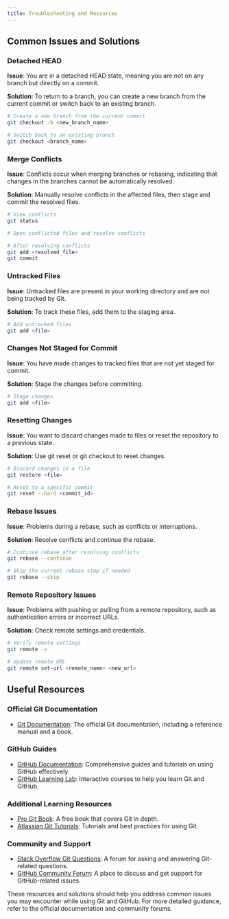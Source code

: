 ```yaml
---
title: Troubleshooting and Resources
---
```


## Common Issues and Solutions

### Detached HEAD

**Issue**: You are in a detached HEAD state, meaning you are not on any branch but directly on a commit.

**Solution**: To return to a branch, you can create a new branch from the current commit or switch back to an existing branch.

```bash
# Create a new branch from the current commit
git checkout -b <new_branch_name>

# Switch back to an existing branch
git checkout <branch_name>
```

### Merge Conflicts

**Issue**: Conflicts occur when merging branches or rebasing, indicating that changes in the branches cannot be automatically resolved.

**Solution**: Manually resolve conflicts in the affected files, then stage and commit the resolved files.

```bash
# View conflicts
git status

# Open conflicted files and resolve conflicts

# After resolving conflicts
git add <resolved_file>
git commit
```

### Untracked Files

**Issue**: Untracked files are present in your working directory and are not being tracked by Git.

**Solution**: To track these files, add them to the staging area.

```bash
# Add untracked files
git add <file>
```

### Changes Not Staged for Commit

**Issue**: You have made changes to tracked files that are not yet staged for commit.

**Solution**: Stage the changes before committing.

```bash
# Stage changes
git add <file>
```

### Resetting Changes

**Issue**: You want to discard changes made to files or reset the repository to a previous state.

**Solution**: Use git reset or git checkout to reset changes.

```bash
# Discard changes in a file
git restore <file>

# Reset to a specific commit
git reset --hard <commit_id>
```

### Rebase Issues

**Issue**: Problems during a rebase, such as conflicts or interruptions.

**Solution**: Resolve conflicts and continue the rebase.

```bash
# Continue rebase after resolving conflicts
git rebase --continue

# Skip the current rebase step if needed
git rebase --skip
```

### Remote Repository Issues

**Issue**: Problems with pushing or pulling from a remote repository, such as authentication errors or incorrect URLs.

**Solution**: Check remote settings and credentials.

```bash
# Verify remote settings
git remote -v

# Update remote URL
git remote set-url <remote_name> <new_url>
```

## Useful Resources

### Official Git Documentation

- [Git Documentation](https://git-scm.com/doc): The official Git documentation, including a reference manual and a book.

### GitHub Guides

- [GitHub Documentation](https://docs.github.com/en): Comprehensive guides and tutorials on using GitHub effectively.
- [GitHub Learning Lab](https://lab.github.com/): Interactive courses to help you learn Git and GitHub.

### Additional Learning Resources

- [Pro Git Book](https://git-scm.com/book/en/v2): A free book that covers Git in depth.
- [Atlassian Git Tutorials](https://github.community/): Tutorials and best practices for using Git.

### Community and Support

- [Stack Overflow Git Questions](https://stackoverflow.com/questions/tagged/git): A forum for asking and answering Git-related questions.
- [GitHub Community Forum](https://github.community/): A place to discuss and get support for GitHub-related issues.

These resources and solutions should help you address common issues you may encounter while using Git and GitHub. For more detailed guidance, refer to the official documentation and community forums.
